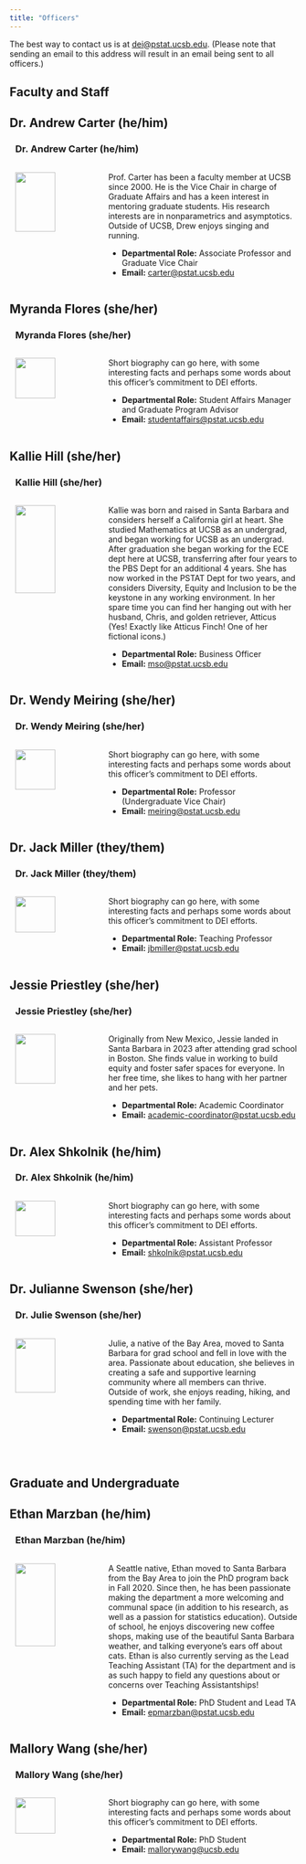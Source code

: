 ```yaml
---
title: "Officers"
---
```


The best way to contact us is at <a href="mailto:dei@pstat.ucsb.edu">dei@pstat.ucsb.edu</a>. (Please note that sending an email to this address will result in an email being sent to all officers.)

## Faculty and Staff

<!-- OFFICER: Dr. Carter -->
:::{.callout-note collapse="false"}
## Dr. Andrew Carter (he/him)

:::{style="padding-left:10px"}
### **Dr. Andrew Carter (he/him)**

::::{.columns}

:::{.column width="30%"}
<img src = "../Images/Profiles/Carter_AV.jpg" width = 70%>
:::

:::{.column width="70%"}

Prof. Carter has been a faculty member at UCSB since 2000. He is the Vice Chair in charge of Graduate Affairs and has a keen interest in mentoring graduate students. His research interests are in nonparametrics and asymptotics. Outside of UCSB, Drew enjoys singing and running.

- **Departmental Role:** Associate Professor and Graduate Vice Chair
- **Email:** <a href="mailto:carter@pstat.ucsb.edu">carter@pstat.ucsb.edu</a>
:::

::::

:::

:::

<!-- OFFICER: Myranda -->
:::{.callout-note collapse="false"}
## Myranda Flores (she/her)

:::{style="padding-left:10px"}
### **Myranda Flores (she/her)**

::::{.columns}

:::{.column width="30%"}
<img src = "../Images/Profiles/Flores_M.jpg" width = 70%>
:::

:::{.column width="70%"}

Short biography can go here, with some interesting facts and perhaps some words about this officer's commitment to DEI efforts.

- **Departmental Role:** Student Affairs Manager and Graduate Program Advisor
- **Email:** <a href="mailto:studentaffairs@pstat.ucsb.edu">studentaffairs@pstat.ucsb.edu</a>
:::

::::

:::

:::




<!-- OFFICER: Kallie -->
:::{.callout-note collapse="false"}
## Kallie Hill (she/her)

:::{style="padding-left:10px"}
### **Kallie Hill (she/her)**

::::{.columns}

:::{.column width="30%"}
<img src = "../Images/Profiles/Hill_Kallie.png" width = 70%>
:::

:::{.column width="70%"}

Kallie was born and raised in Santa Barbara and considers herself a California girl at heart. She studied Mathematics at UCSB as an undergrad, and began working for UCSB as an undergrad. After graduation she began working for the ECE dept here at UCSB, transferring after four years to the PBS Dept for an additional 4 years. She has now worked in the PSTAT Dept for two years, and considers Diversity, Equity and Inclusion to be the keystone in any working environment. In her spare time you can find her hanging out with her husband, Chris, and golden retriever, Atticus (Yes! Exactly like Atticus Finch! One of her fictional icons.)

- **Departmental Role:** Business Officer
- **Email:** <a href="mailto:mso@pstat.ucsb.edu">mso@pstat.ucsb.edu</a>
:::

::::

:::

:::





<!-- OFFICER: Dr. Meiring -->
:::{.callout-note collapse="false"}
## Dr. Wendy Meiring (she/her)

:::{style="padding-left:10px"}
### **Dr. Wendy Meiring (she/her)**

::::{.columns}

:::{.column width="30%"}
<img src = "../Images/Profiles/Meiring_W.jpg" width = 70%>
:::

:::{.column width="70%"}

Short biography can go here, with some interesting facts and perhaps some words about this officer's commitment to DEI efforts.

- **Departmental Role:** Professor (Undergraduate Vice Chair)
- **Email:** <a href="mailto:meiring@pstat.ucsb.edu">meiring@pstat.ucsb.edu</a>
:::

::::

:::

:::



<!-- OFFICER: Dr. Miller -->
:::{.callout-note collapse="false"}
## Dr. Jack Miller (they/them)

:::{style="padding-left:10px"}
### **Dr. Jack Miller (they/them)**

::::{.columns}

:::{.column width="30%"}
<img src = "../Images/Profiles/Miller_JB.jpg" width = 70%>
:::

:::{.column width="70%"}

Short biography can go here, with some interesting facts and perhaps some words about this officer's commitment to DEI efforts.

- **Departmental Role:** Teaching Professor
- **Email:** <a href="mailto:jbmiller@pstat.ucsb.edu">jbmiller@pstat.ucsb.edu</a>
:::

::::

:::

:::




<!-- OFFICER: Jessie Priestley -->
:::{.callout-note collapse="false"}
## Jessie Priestley (she/her)

:::{style="padding-left:10px"}
### **Jessie Priestley (she/her)**

::::{.columns}

:::{.column width="30%"}
<img src = "../Images/Profiles/Priestley_Jessie.jpg" width = 70%>
:::

:::{.column width="70%"}

Originally from New Mexico, Jessie landed in Santa Barbara in 2023 after attending grad school in Boston. She finds value in working to build equity and foster safer spaces for everyone. In her free time, she likes to hang with her partner and her pets.

- **Departmental Role:** Academic Coordinator
- **Email:** <a href="mailto:academic-coordinator@pstat.ucsb.edu">academic-coordinator@pstat.ucsb.edu</a>
:::

::::

:::

:::



<!-- OFFICER: Dr. Shkolnik -->
:::{.callout-note collapse="false"}
## Dr. Alex Shkolnik (he/him)

:::{style="padding-left:10px"}
### **Dr. Alex Shkolnik (he/him)**

::::{.columns}

:::{.column width="30%"}
<img src = "../Images/Profiles/Shkolnik_A.png" width = 70%>
:::

:::{.column width="70%"}

Short biography can go here, with some interesting facts and perhaps some words about this officer's commitment to DEI efforts.

- **Departmental Role:** Assistant Professor
- **Email:** <a href="mailto:shkolnik@pstat.ucsb.edu">shkolnik@pstat.ucsb.edu</a>
:::

::::

:::

:::


<!-- OFFICER: Dr. Swenson -->
:::{.callout-note collapse="false"}
## Dr. Julianne Swenson (she/her)

:::{style="padding-left:10px"}
### **Dr. Julie Swenson (she/her)**

::::{.columns}

:::{.column width="30%"}
<img src = "../Images/Profiles/placeholder.png" width = 70%>
:::

:::{.column width="70%"}

Julie, a native of the Bay Area, moved to Santa Barbara for grad school and fell in love with the area. Passionate about education, she believes in creating a safe and supportive learning community where all members can thrive. Outside of work, she enjoys reading, hiking, and spending time with her family.

- **Departmental Role:** Continuing Lecturer
- **Email:** <a href="mailto:swenson@pstat.ucsb.edu">swenson@pstat.ucsb.edu</a>
:::

::::

:::

:::


\

## Graduate and Undergraduate

<!-- OFFICER: Ethan -->
:::{.callout-note collapse="false"}
## Ethan Marzban (he/him)

:::{style="padding-left:10px"}
### **Ethan Marzban (he/him)**

::::{.columns}

:::{.column width="30%"}
<img src = "../Images/Profiles/Marzban_E.png" width = 70%>
:::

:::{.column width="70%"}

A Seattle native, Ethan moved to Santa Barbara from the Bay Area to join the PhD program back in Fall 2020. Since then, he has been passionate making the department a more welcoming and communal space (in addition to his research, as well as a passion for statistics education). Outside of school, he enjoys discovering new coffee shops, making use of the beautiful Santa Barbara weather, and talking everyone's ears off about cats. Ethan is also currently serving as the Lead Teaching Assistant (TA) for the department and is as such happy to field any questions about or concerns over Teaching Assistantships!

- **Departmental Role:** PhD Student and Lead TA
- **Email:** <a href="mailto:epmarzban@pstat.ucsb.edu">epmarzban@pstat.ucsb.edu</a>
:::

::::

:::

:::



<!-- OFFICER: Mallory -->
:::{.callout-note collapse="false"}
## Mallory Wang (she/her)

:::{style="padding-left:10px"}
### **Mallory Wang (she/her)**

::::{.columns}

:::{.column width="30%"}
<img src = "../Images/Profiles/placeholder.png" width = 70%>
:::

:::{.column width="70%"}

Short biography can go here, with some interesting facts and perhaps some words about this officer's commitment to DEI efforts.

- **Departmental Role:** PhD Student
- **Email:** <a href="mailto:mallorywang@ucsb.edu">mallorywang@ucsb.edu</a>
:::

::::

:::

:::

